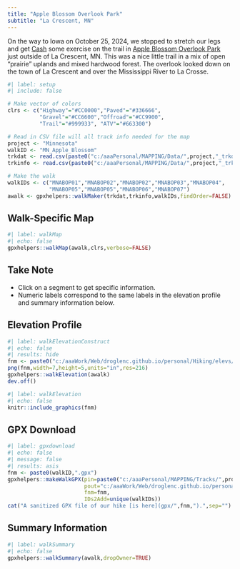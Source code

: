 ```yaml
---
title: "Apple Blossom Overlook Park"
subtitle: "La Crescent, MN"
---
```


On the way to Iowa on October 25, 2024, we stopped to stretch our legs and get [Cash](../shelties.html#cash) some exercise on the trail in [Apple Blossom Overlook Park](http://www.minnesotaseasons.com/Destinations/Apple_Blossom_Overlook_Park.html) just outside of La Crescent, MN. This was a nice little trail in a mix of open "prairie" uplands and mixed hardwood forest. The overlook looked down on the town of La Crescent and over the Mississippi River to La Crosse.

```r
#| label: setup
#| include: false

# Make vector of colors
clrs <- c("Highway"="#CC0000","Paved"="#336666",
          "Gravel"="#CC6600","Offroad"="#CC9900",
          "Trail"="#999933", "ATV"="#663300")

# Read in CSV file will all track info needed for the map
project <- "Minnesota"
walkID <- "MN_Apple_Blossom"
trkdat <- read.csv(paste0("c:/aaaPersonal/MAPPING/Data/",project,"_trkdat.csv"))
trkinfo <- read.csv(paste0("c:/aaaPersonal/MAPPING/Data/",project,"_trkinfo.csv"))

# Make the walk
walkIDs <- c("MNABOP01","MNABOP02","MNABOP02","MNABOP03","MNABOP04",
             "MNABOP05","MNABOP05","MNABOP06","MNABOP07")
awalk <- gpxhelpers::walkMaker(trkdat,trkinfo,walkIDs,findOrder=FALSE)
```

## Walk-Specific Map
```r
#| label: walkMap
#| echo: false
gpxhelpers::walkMap(awalk,clrs,verbose=FALSE)
```

:::{.callout-note appearance="simple"}
## Take Note
- Click on a segment to get specific information.
- Numeric labels correspond to the same labels in the elevation profile and summary information below.
:::

## Elevation Profile
```r
#| label: walkElevationConstruct
#| echo: false
#| results: hide
fnm <- paste0("c:/aaaWork/Web/droglenc.github.io/personal/Hiking/elevs/",walkID,".png") 
png(fnm,width=7,height=5,units="in",res=216)
gpxhelpers::walkElevation(awalk)
dev.off()
```
```r
#| label: walkElevation
#| echo: false
knitr::include_graphics(fnm)
```

## GPX Download
```r
#| label: gpxdownload
#| echo: false
#| message: false
#| results: asis
fnm <- paste0(walkID,".gpx")
gpxhelpers::makeWalkGPX(pin=paste0("c:/aaaPersonal/MAPPING/Tracks/",project),
                        pout="c:/aaaWork/Web/droglenc.github.io/personal/Hiking/gpx",
                        fnm=fnm,
                        IDs2Add=unique(walkIDs))
cat("A sanitized GPX file of our hike [is here](gpx/",fnm,").",sep="")
```

## Summary Information
```r
#| label: walkSummary
#| echo: false
gpxhelpers::walkSummary(awalk,dropOwner=TRUE)
```
